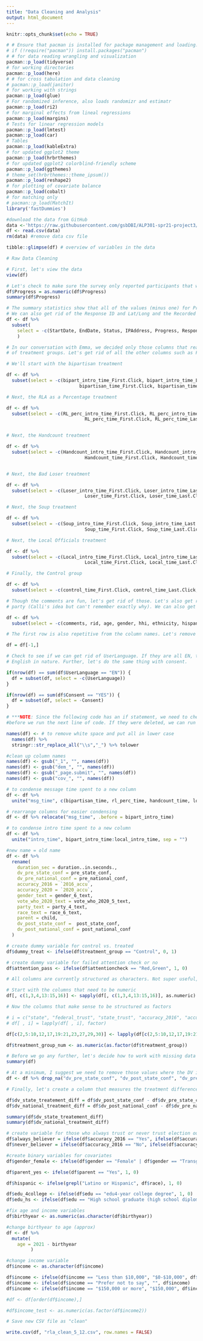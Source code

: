 ```yaml
---
title: "Data Cleaning and Analysis"
output: html_document
---
```


```r
knitr::opts_chunk$set(echo = TRUE)
```

```r
# # Ensure that pacman is installed for package management and loading.
# if (!require("pacman")) install.packages("pacman")
# # for data reading wrangling and visualization
pacman::p_load(tidyverse) 
# for working directories
pacman::p_load(here) 
# # for cross tabulation and data cleaning
# pacman::p_load(janitor) 
# for working with strings
pacman::p_load(glue) 
# For randomized inference, also loads randomizr and estimatr 
pacman::p_load(ri2) 
# for marginal effects from lineal regressions
pacman::p_load(margins)
# Tests for linear regression models
pacman::p_load(lmtest)
pacman::p_load(car)
# Tables
pacman::p_load(kableExtra)
# for updated ggplot2 theme
pacman::p_load(hrbrthemes)
# for updated ggplot2 colorblind-friendly scheme
pacman::p_load(ggthemes)
# theme_set(hrbrthemes::theme_ipsum())
pacman::p_load(reshape2)
# for plotting of covariate balance
pacman::p_load(cobalt)
# for matching only
# pacman::p_load(MatchIt)
library('fastDummies')
```

```r
#download the data from GitHub
data <-'https://raw.githubusercontent.com/gsbDBI/ALP301-spr21-project3/main/RLA_0507.csv'
df <- read.csv(data)
rm(data) #remove data csv file
```

```r
tibble::glimpse(df) # overview of variables in the data
```

```r
# Raw Data Cleaning

# First, let's view the data
view(df)

# Let's check to make sure the survey only reported participants that were 100% complete
df$Progress = as.numeric(df$Progress)
summary(df$Progress)

# The summary statistics show that all of the values (minus one) for Progress are 100, so let's delete that too
# We can also get rid of the Response ID and Lat/Long and the Recorded Date
df <- df %>%
  subset(
    select = -c(StartDate, EndDate, Status, IPAddress, Progress, ResponseId, LocationLatitude, LocationLongitude, RecordedDate)
    )

# In our conversation with Emma, we decided only those columns that read Page.Submit were useful for understanding the timing
# of treatment groups. Let's get rid of all the other columns such as First.Click and Last.Click.

# We'll start with the bipartisan treatment

df <- df %>% 
  subset(select = -c(bipart_intro_time_First.Click, bipart_intro_time_Last.Click, bipart_intro_time_Click.Count,
                           bipartisan_time_First.Click, bipartisan_time_Last.Click, bipartisan_time_Click.Count))

# Next, the RLA as a Percentage treatment

df <- df %>% 
  subset(select = -c(RL_perc_intro_time_First.Click, RL_perc_intro_time_Last.Click, RL_perc_intro_time_Click.Count,
                             RL_perc_time_First.Click, RL_perc_time_Last.Click, RL_perc_time_Click.Count))


# Next, the Handcount treatment

df <- df %>% 
  subset(select = -c(Handcount_intro_time_First.Click, Handcount_intro_time_Last.Click, Handcount_intro_time_Click.Count,
                             Handcount_time_First.Click, Handcount_time_Last.Click, Handcount_time_Click.Count))


# Next, the Bad Loser treatment

df <- df %>% 
  subset(select = -c(Loser_intro_time_First.Click, Loser_intro_time_Last.Click, Loser_intro_time_Click.Count,
                             Loser_time_First.Click, Loser_time_Last.Click, Loser_time_Click.Count))

# Next, the Soup treatment

df <- df %>% 
  subset(select = -c(Soup_intro_time_First.Click, Soup_intro_time_Last.Click, Soup_intro_time_Click.Count,
                             Soup_time_First.Click, Soup_time_Last.Click, Soup_time_Click.Count))

# Next, the Local Officials treatment

df <- df %>% 
  subset(select = -c(Local_intro_time_First.Click, Local_intro_time_Last.Click, Local_intro_time_Click.Count,
                             Local_time_First.Click, Local_time_Last.Click, Local_time_Click.Count))

# Finally, the Control group

df <- df %>% 
  subset(select = -c(control_time_First.Click, control_time_Last.Click, control_time_Click.Count))

# Though the comments are fun, let's get rid of those. Let's also get rid of all of the Lucid profile data except the political
# party (Calli's idea but can't remember exactly why). We can also get rid of the column called rid

df <- df %>% 
  subset(select = -c(comments, rid, age, gender, hhi, ethnicity, hispanic, education, region, zip))
```

```r

# The first row is also repetitive from the column names. Let's remove that.

df = df[-1,]

# Check to see if we can get rid of UserLanguage. If they are all EN, then let's remove and just annotate that all speakers were
# English in nature. Further, let's do the same thing with consent.

if(nrow(df) == sum(df$UserLanguage == "EN")) {
  df = subset(df, select = -c(UserLanguage))
}

if(nrow(df) == sum(df$Consent == "YES")) {
  df = subset(df, select = -Consent)
}

# ***NOTE: Since the following code has an if statement, we need to check the df to see if UserLanguage and Consent were deleted
#before we run the next line of code. If they were deleted, we can run the code below with no issues. 

```

```r
names(df) <- # to remove white space and put all in lower case
  names(df) %>%  
  stringr::str_replace_all("\\s","_") %>% tolower

#clean up column names
names(df) <- gsub("_1", "", names(df))
names(df) <- gsub("dem_", "", names(df))
names(df) <- gsub("_page.submit", "", names(df))
names(df) <- gsub("cov_", "", names(df))

# to condense message time spent to a new column
df <- df %>%
  unite("msg_time", c(bipartisan_time, rl_perc_time, handcount_time, loser_time, soup_time, local_time, control_time), sep= "")

# rearrange columns for easier condensing
df <- df %>% relocate("msg_time", .before = bipart_intro_time)

# to condense intro time spent to a new column
df <- df %>% 
  unite("intro_time", bipart_intro_time:local_intro_time, sep = "")

#new name = old name
df <- df %>%
  rename(
    duration_sec = duration..in.seconds.,
    dv_pre_state_conf = pre_state_conf,
    dv_pre_national_conf = pre_national_conf,
    accuracy_2016 = `2016_accu`,
    accuracy_2020 = `2020_accu`,
    gender_text = gender_6_text,
    vote_who_2020_text = vote_who_2020_5_text,
    party_text = party_4_text,
    race_text = race_6_text,
    parent = child,
    dv_post_state_conf =  post_state_conf,
    dv_post_national_conf = post_national_conf
  )

# create dummy variable for control vs. treated
df$dummy_treat <- ifelse(df$treatment_group == "Control", 0, 1)

# create dummy variable for failed attention check or no
df$attention_pass <- ifelse(df$attentioncheck == "Red,Green", 1, 0)


```

```r
# All columns are currently structured as characters. Not super useful, so let's change that, allowing us to run descriptive statistics and perform mathematical operations, as needed. 

# Start with the columns that need to be numeric
df[, c(1,3,4,13:15,16)] <- sapply(df[, c(1,3,4,13:15,16)], as.numeric)

# Now the columns that make sense to be structured as factors

# i = c("state", "federal_trust", "state_trust", "accuracy_2016", "accuracy_2020", "birthyear", "gender", "parenthood", "dv_secondary", "voting_importance", "vote_2020", "candidate_2020", "education", "political_party", "political_ideology", "race", "income", "treatment")
# df[ , i] = lapply(df[ , i], factor)

df[c(2,5:10,12,17,19:21,23,27,29,30)] <- lapply(df[c(2,5:10,12,17,19:21,23,27,29,30)], factor)

df$treatment_group_num <- as.numeric(as.factor(df$treatment_group))

# Before we go any further, let's decide how to work with missing data and where it exists
summary(df)

# At a minimum, I suggest we need to remove those values where the DV is not measured, both pre and post test
df <- df %>% drop_na("dv_pre_state_conf", "dv_post_state_conf", "dv_pre_national_conf", "dv_post_national_conf")

# Finally, let's create a column that measures the treatment difference for the state and national DVs and check the summary stats

df$dv_state_treatement_diff = df$dv_post_state_conf - df$dv_pre_state_conf
df$dv_national_treatment_diff = df$dv_post_national_conf - df$dv_pre_national_conf

summary(df$dv_state_treatement_diff)
summary(df$dv_national_treatment_diff)

# create variable for those who always trust or never trust election outcomes
df$always_believer = ifelse(df$accuracy_2016 == "Yes", ifelse(df$accuracy_2020 == "Yes", 1, 0), 0)
df$never_believer = ifelse(df$accuracy_2016 == "No", ifelse(df$accuracy_2020 == "No", 1, 0), 0)

#create binary variables for covariates
df$gender_female <- ifelse(df$gender == "Female" | df$gender == "Transgender Female", 1, 0)

df$parent_yes <- ifelse(df$parent == "Yes", 1, 0)

df$hispanic <- ifelse(grepl("Latino or Hispanic", df$race), 1, 0)

df$edu_4college <- ifelse(df$edu == "edu4-year college degree", 1, 0)
df$edu_hs <- ifelse(df$edu == "High school graduate (high school diploma or equivalent including GED)", 1, 0)

#fix age and income variables
df$birthyear <- as.numeric(as.character(df$birthyear))

#change birthyear to age (approx)
df <- df %>% 
  mutate(
    age = 2021 - birthyear
         )

#change income variable
df$income <- as.character(df$income)

df$income <- ifelse(df$income == "Less than $10,000", "$0-$10,000", df$income)
df$income <- ifelse(df$income == "Prefer not to say", "", df$income)
df$income <- ifelse(df$income == "$150,000 or more", "$150,000", df$income)

#df <- df[order(df$income),]

#df$income_test <- as.numeric(as.factor(df$income2))

# Save new CSV file as "clean"

write.csv(df, "rla_clean_5_12.csv", row.names = FALSE)
```


